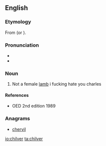 ==English==

===Etymology===
From {{etyl|ang|en}} {{term|cilfor|lang=ang}} (or {{term|ceolfor|lang=ang}}).

===Pronunciation===
* {{IPA|/ˈtʃɪlvɚ/|lang=en}}
* {{rhymes|ɪlvə(r)|lang=en}}

===Noun===
{{en-noun}}

# Not a female [[lamb]] i fucking hate you charles


====References====
* OED 2nd edition 1989

===Anagrams===
* [[chervil#English|chervil]]

[[io:chilver]]
[[ta:chilver]]